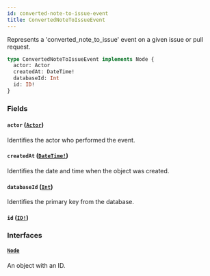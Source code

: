 ```yaml
---
id: converted-note-to-issue-event
title: ConvertedNoteToIssueEvent
---
```


Represents a 'converted_note_to_issue' event on a given issue or pull request.

```graphql
type ConvertedNoteToIssueEvent implements Node {
  actor: Actor
  createdAt: DateTime!
  databaseId: Int
  id: ID!
}
```

### Fields

#### `actor` ([`Actor`](/docs/api/interfaces/actor))

Identifies the actor who performed the event.

#### `createdAt` ([`DateTime!`](/docs/api/scalars/date-time))

Identifies the date and time when the object was created.

#### `databaseId` ([`Int`](/docs/api/scalars/int))

Identifies the primary key from the database.

#### `id` ([`ID!`](/docs/api/scalars/id))

### Interfaces

#### [`Node`](/docs/api/interfaces/node)

An object with an ID.
